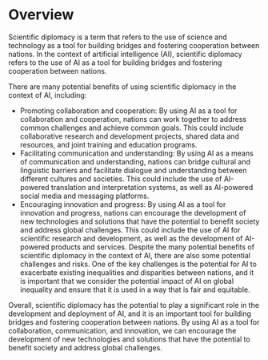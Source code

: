 # Overview
Scientific diplomacy is a term that refers to the use of science and technology as a tool for building bridges and fostering cooperation between nations. In the context of artificial intelligence (AI), scientific diplomacy refers to the use of AI as a tool for building bridges and fostering cooperation between nations.

There are many potential benefits of using scientific diplomacy in the context of AI, including:

- Promoting collaboration and cooperation: By using AI as a tool for collaboration and cooperation, nations can work together to address common challenges and achieve common goals. This could include collaborative research and development projects, shared data and resources, and joint training and education programs.
- Facilitating communication and understanding: By using AI as a means of communication and understanding, nations can bridge cultural and linguistic barriers and facilitate dialogue and understanding between different cultures and societies. This could include the use of AI-powered translation and interpretation systems, as well as AI-powered social media and messaging platforms.
- Encouraging innovation and progress: By using AI as a tool for innovation and progress, nations can encourage the development of new technologies and solutions that have the potential to benefit society and address global challenges. This could include the use of AI for scientific research and development, as well as the development of AI-powered products and services.
Despite the many potential benefits of scientific diplomacy in the context of AI, there are also some potential challenges and risks. One of the key challenges is the potential for AI to exacerbate existing inequalities and disparities between nations, and it is important that we consider the potential impact of AI on global inequality and ensure that it is used in a way that is fair and equitable.

Overall, scientific diplomacy has the potential to play a significant role in the development and deployment of AI, and it is an important tool for building bridges and fostering cooperation between nations. By using AI as a tool for collaboration, communication, and innovation, we can encourage the development of new technologies and solutions that have the potential to benefit society and address global challenges.